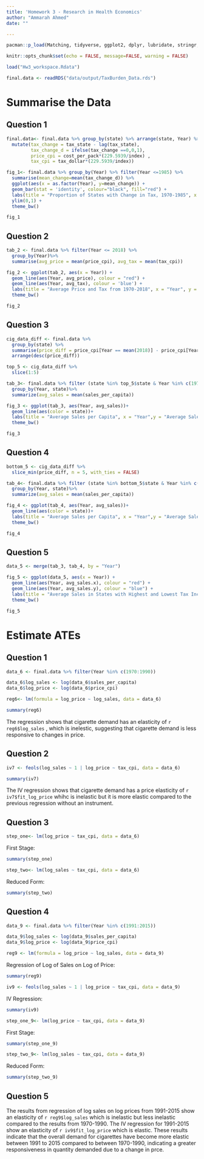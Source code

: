 ```yaml
---
title: 'Homework 3 - Research in Health Economics'
author: "Ammarah Ahmed"
date: ""

---
```


```r
pacman::p_load(Matching, tidyverse, ggplot2, dplyr, lubridate, stringr, readxl, readr, data.table, gdata, scales, kableExtra, modelsummary, fixest, imputeTS)
```

```r
knitr::opts_chunk$set(echo = FALSE, message=FALSE, warning = FALSE)
```

```r
load("Hw3_workspace.Rdata")
```

```r
final.data <- readRDS("data/output/TaxBurden_Data.rds")
```

# Summarise the Data

## Question 1

```r
final.data<- final.data %>% group_by(state) %>% arrange(state, Year) %>%
  mutate(tax_change = tax_state - lag(tax_state),
         tax_change_d = ifelse(tax_change ==0,0,1),
         price_cpi = cost_per_pack*(229.5939/index) ,
         tax_cpi = tax_dollar*(229.5939/index)) 
```


```r
fig_1<- final.data %>% group_by(Year) %>% filter(Year <=1985) %>%
  summarise(mean_change=mean(tax_change_d)) %>% 
  ggplot(aes(x = as.factor(Year), y=mean_change)) + 
  geom_bar(stat = 'identity', colour="black", fill="red") + 
  labs(title = "Proportion of States with Change in Tax, 1970-1985", x = "Year", y = "Proportion of States") +
  ylim(0,1) +
  theme_bw()
```

```r
fig_1
```

## Question 2

```r
tab_2 <- final.data %>% filter(Year <= 2018) %>% 
  group_by(Year)%>%
  summarise(avg_price = mean(price_cpi), avg_tax = mean(tax_cpi))
```
```r
fig_2 <- ggplot(tab_2, aes(x = Year)) + 
  geom_line(aes(Year, avg_price), colour = "red") + 
  geom_line(aes(Year, avg_tax), colour = 'blue') +
  labs(title = "Average Price and Tax from 1970-2018", x = "Year", y = "Average Price and Tax") +
  theme_bw()
```

```r
fig_2
```

## Question 3

```r
cig_data_diff <- final.data %>%
  group_by(state) %>%
  summarise(price_diff = price_cpi[Year == mean(2018)] - price_cpi[Year == mean(1970)]) %>%
  arrange(desc(price_diff))
```
```r
top_5 <- cig_data_diff %>%
  slice(1:5)
```
```r
tab_3<- final.data %>% filter (state %in% top_5$state & Year %in% c(1970:2018))%>% 
  group_by(Year, state)%>% 
  summarize(avg_sales = mean(sales_per_capita))
```
```r
fig_3 <- ggplot(tab_3, aes(Year, avg_sales))+
  geom_line(aes(color = state))+
  labs(title = "Average Sales per Capita", x = "Year",y = "Average Sales per Capita")+
  theme_bw()
```

```r
fig_3
```

## Question 4

```r
bottom_5 <- cig_data_diff %>%
  slice_min(price_diff, n = 5, with_ties = FALSE)
```
```r
tab_4<- final.data %>% filter (state %in% bottom_5$state & Year %in% c(1970:2018))%>% 
  group_by(Year, state)%>% 
  summarize(avg_sales = mean(sales_per_capita))
```
```r
fig_4 <- ggplot(tab_4, aes(Year, avg_sales))+
  geom_line(aes(color = state))+
  labs(title = "Average Sales per Capita", x = "Year",y = "Average Sales per Capita")+
  theme_bw()
```

```r
fig_4
```

## Question 5

```r
data_5 <- merge(tab_3, tab_4, by = "Year")
```
```r
fig_5 <- ggplot(data_5, aes(x = Year)) +
  geom_line(aes(Year, avg_sales.x), colour = "red") +
  geom_line(aes(Year, avg_sales.y), colour = "blue") +
  labs(title = "Average Sales in States with Highest and Lowest Tax Increase", x = "Year", y = "Average Sales per Capita") +
  theme_bw()
```

```r
fig_5
```

# Estimate ATEs

## Question 1 
```r
data_6 <- final.data %>% filter(Year %in% c(1970:1990))
```
```r
data_6$log_sales <- log(data_6$sales_per_capita)
data_6$log_price <- log(data_6$price_cpi)

```
```r
reg6<- lm(formula = log_price ~ log_sales, data = data_6)
```
```r
summary(reg6)
```

The regression shows that cigarette demand has an elasticity of `r reg6$log_sales` , which is inelestic, suggesting that cigarette demand is less responsive to changes in price.

## Question 2

```r
iv7 <- feols(log_sales ~ 1 | log_price ~ tax_cpi, data = data_6)
```
```r
summary(iv7)
```
The IV regression shows that cigarette demand has a price elasticity of `r iv7$fit_log_price` whihc is inelastic but it is more elastic compared to the previous regression without an instrument. 

## Question 3

```r
step_one<- lm(log_price ~ tax_cpi, data = data_6)
```

First Stage: 
```r
summary(step_one)
```

```r
step_two<- lm(log_sales ~ tax_cpi, data = data_6)
```

Reduced Form:
```r
summary(step_two)
```

## Question 4

```r
data_9 <- final.data %>% filter(Year %in% c(1991:2015))
```
```r
data_9$log_sales <- log(data_9$sales_per_capita)
data_9$log_price <- log(data_9$price_cpi)
```

```r
reg9 <- lm(formula = log_price ~ log_sales, data = data_9)
```

Regression of Log of Sales on Log of Price:
```r
summary(reg9)
```

```r
iv9 <- feols(log_sales ~ 1 | log_price ~ tax_cpi, data = data_9)
```

IV Regression:
```r
summary(iv9)
```

```r
step_one_9<- lm(log_price ~ tax_cpi, data = data_9)
```
First Stage: 
```r
summary(step_one_9)
```

```r
step_two_9<- lm(log_sales ~ tax_cpi, data = data_9)
```

Reduced Form:
```r
summary(step_two_9)
```

## Question 5

The results from regression of log sales on log prices from 1991-2015 show an elasticity of `r reg9$log_sales` which is inelastic but less inelastic compared to the results from 1970-1990. The IV regression for 1991-2015 show an elasticity of `r iv9$fit_log_price` which is elastic. These results indicate that the overall demand for cigarettes have become more elastic between 1991 to 2015 compared to between 1970-1990, indicating a greater responsiveness in quantity demanded due to a change in prce. 

